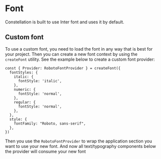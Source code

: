 
<Meta title='Components/Font/Intro' />

# Font

Constellation is built to use Inter font and uses it by default.

## Custom font

To use a custom font, you need to load the font in any way that is best for your project. Then you can create a new font context by using the `createFont` utility.
See the example below to create a custom font provider:

```
const { Provider: RobotoFontProvider } = createFont({
  fontStyles: {
    italic: {
      fontStyle: 'italic',
    },
    numeric: {
      fontStyle: 'normal',
    },
    regular: {
      fontStyle: 'normal',
    },
  },
  style: {
    fontFamily: "Roboto, sans-serif",
  },
})
```

Then you use the `RobotoFontProvider` to wrap the application section you want to use your new font. And now all text/typography components below the provider will consume your new font
